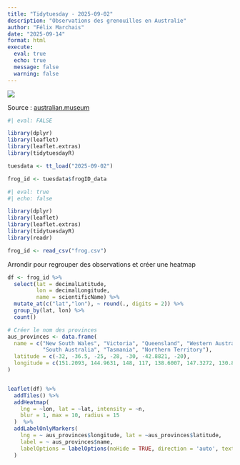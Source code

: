 ```yaml
---
title: "Tidytuesday - 2025-09-02"
description: "Observations des grenouilles en Australie"
author: "Félix Marchais"
date: "2025-09-14"
format: html
execute: 
  eval: true 
  echo: true
  message: false
  warning: false
---
```


![](frogs.jpg)

Source : [australian.museum](https://australian.museum/blog/amri-news/do-pobblebonks-sing-to-suit-their-surrounds/)

```r
#| eval: FALSE

library(dplyr)
library(leaflet)
library(leaflet.extras)
library(tidytuesdayR)

tuesdata <- tt_load("2025-09-02")

frog_id <- tuesdata$frogID_data
```

```r
#| eval: true 
#| echo: false

library(dplyr)
library(leaflet)
library(leaflet.extras)
library(tidytuesdayR)
library(readr)

frog_id <- read_csv("frog.csv")
```

Arrondir pour regrouper des observations et créer une heatmap

```r

df <- frog_id %>% 
  select(lat = decimalLatitude, 
         lon = decimalLongitude,
         name = scientificName) %>%
  mutate_at(c("lat","lon"), ~ round(., digits = 2)) %>%
  group_by(lat, lon) %>%
  count()

```

```r
# Créer le nom des provinces
aus_provinces <- data.frame(
  name = c("New South Wales", "Victoria", "Queensland", "Western Australia",
           "South Australia", "Tasmania", "Northern Territory"),
  latitude = c(-32, -36.5, -25, -28, -30, -42.8821, -20),
  longitude = c(151.2093, 144.9631, 148, 117, 138.6007, 147.3272, 130.8456)
)


leaflet(df) %>%
  addTiles() %>%
  addHeatmap(
    lng = ~lon, lat = ~lat, intensity = ~n,
    blur = 1, max = 10, radius = 15
  )  %>%
  addLabelOnlyMarkers(
    lng = ~ aus_provinces$longitude, lat = ~aus_provinces$latitude,
    label = ~ aus_provinces$name,
    labelOptions = labelOptions(noHide = TRUE, direction = 'auto', textOnly = TRUE)
  )

```
